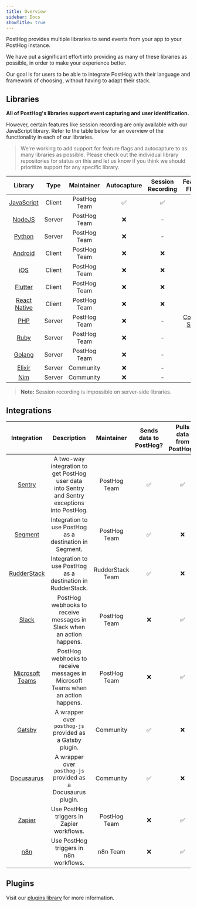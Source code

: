 ```yaml
---
title: Overview
sidebar: Docs
showTitle: true
---
```


PostHog provides multiple libraries to send events from your app to your PostHog instance.

We have put a significant effort into providing as many of these libraries as possible, in order to make your experience better.

Our goal is for users to be able to integrate PostHog with their language and framework of choosing, without having to adapt their stack.

## Libraries

**All of PostHog's libraries support event capturing and user identification.**

However, certain features like session recording are only available with our JavaScript library. Refer to the table below for an overview of the functionality in each of our libraries.

> We're working to add support for feature flags and autocapture to as many libraries as possible. Please check out the individual library repositories for status on this and let us know if you think we should prioritize support for any specific library.

|                     Library                     |  Type  |  Maintainer  | Autocapture | Session Recording |                         Feature Flags                         |
| :---------------------------------------------: | :----: | :----------: | :---------: | :---------------: | :-----------------------------------------------------------: |
|        [JavaScript](/docs/integrate/client/js)         | Client | PostHog Team |     ✅      |        ✅         |                              ✅                               |
|         [NodeJS](docs/integrate/server/node)          | Server | PostHog Team |     ❌      |         -         |                              ✅                               |
|        [Python](docs/integrate/server/python)         | Server | PostHog Team |     ❌      |         -         |                              ✅                               |
|       [Android](/docs/integrate/client/android)        | Client | PostHog Team |     ❌      |        ❌         |                              ❌                               |
|           [iOS](/docs/integrate/client/ios)            | Client | PostHog Team |     ❌      |        ❌         |                              ❌                               |
|       [Flutter](/docs/integrate/client/flutter)        | Client | PostHog Team |     ❌      |        ❌         |                              ❌                               |
|  [React Native](/docs/integrate/client/react-native)   | Client | PostHog Team |     ❌      |        ❌         |                              ❌                               |
|           [PHP](docs/integrate/server/php)            | Server | PostHog Team |     ❌      |         -         | [Coming Soon](https://github.com/PostHog/posthog-php/pull/12) |
|          [Ruby](docs/integrate/server/ruby)           | Server | PostHog Team |     ❌      |         -         |                              ✅                               |
|          [Golang](docs/integrate/server/go)           | Server | PostHog Team |     ❌      |         -         |                              ✅                               |
|        [Elixir](docs/integrate/server/elixir)         | Server |  Community   |     ❌      |         -         |                              ❌                               |
| [Nim](https://github.com/Yardanico/posthog-nim) | Server |  Community   |     ❌      |         -         |                              ❌                               |

> **Note:** Session recording is impossible on server-side libraries.

<HiddenSection headingType='h3' title='Library Activity Stats' >

<LibraryStats />

</HiddenSection>

## Integrations

|                       Integration                        |                                          Description                                           |    Maintainer    | Sends data to PostHog? | Pulls data from PostHog? |
| :------------------------------------------------------: | :--------------------------------------------------------------------------------------------: | :--------------: | :--------------------: | :----------------------: |
|             [Sentry](/docs/libraries/sentry)             | A two-way integration to get PostHog user data into Sentry and Sentry exceptions into PostHog. |   PostHog Team   |           ✅           |            ✅            |
|            [Segment](/docs/libraries/segment)            |                    Integration to use PostHog as a destination in Segment.                     |   PostHog Team   |           ✅           |            ❌            |
|          [RudderStack](/docs/libraries/sentry)           |                  Integration to use PostHog as a destination in RudderStack.                   | RudderStack Team |           ✅           |            ❌            |
|              [Slack](/docs/libraries/slack)              |             PostHog webhooks to receive messages in Slack when an action happens.              |   PostHog Team   |           ❌           |            ✅            |
|    [Microsoft Teams](/docs/libraries/microsoft-teams)    |        PostHog webhooks to receive messages in Microsoft Teams when an action happens.         |   PostHog Team   |           ❌           |            ✅            |
|             [Gatsby](/docs/libraries/gatsby)             |                    A wrapper over `posthog-js` provided as a Gatsby plugin.                    |    Community     |           ✅           |            ❌            |
|         [Docusaurus](/docs/libraries/docusaurus)         |                  A wrapper over `posthog-js` provided as a Docusaurus plugin.                  |    Community     |           ✅           |            ❌            |
|  [Zapier](https://zapier.com/apps/posthog/integrations)  |                           Use PostHog triggers in Zapier workflows.                            |   PostHog Team   |           ❌           |            ✅            |
| [n8n](https://docs.n8n.io/nodes/n8n-nodes-base.postHog/) |                             Use PostHog triggers in n8n workflows.                             |     n8n Team     |           ❌           |            ✅            |

## Plugins

Visit our [plugins library](/plugins) for more information.
